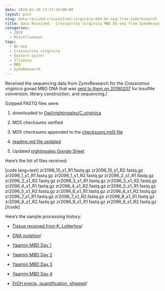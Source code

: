```yaml
---
date: 2018-03-29 17:57:42+00:00
layout: post
slug: data-recived-crassostrea-virginica-mbd-bs-seq-from-zymoresearch
title: Data Received - Crassostrea virginica MBD BS-seq from ZymoResearch
categories:
  - 2018
  - Miscellaneous
tags:
  - BS-seq
  - Crassostrea virginica
  - Eastern oyster
  - Illumina
  - MBD
  - ZymoResearch
---
```


Received the sequencing data from ZymoResearch for the <em>Crassostrea virginica</em> gonad MBD DNA that was [sent to them on 20180207](https://robertslab.github.io/sams-notebook/posts/2018/2018-02-07-ethanol-precipitation-dna-quantification-c-virginica-mbd-dna-from-yaamini.html) for bisulfite conversion, library construction, and sequencing./

Gzipped FASTQ files were:





  1. downloaded to [Owl/nightingales/C_virginica](https://owl.fish.washington.edu/nightingales/C_virginica)


  2. MD5 checksums verified


  3. MD5 checksums appended to the [checksums.md5 file](https://owl.fish.washington.edu/nightingales/C_virginica/checksums.md5)


  4. [readme.md file updated](https://owl.fish.washington.edu/nightingales/C_virginica/readme.md)


  5. Updated [nightingales Google Sheet](https://docs.google.com/spreadsheets/d/1_XqIOPVHSBVGscnjzDSWUeRL7HUHXfaHxVzec-I-8Xk/edit?usp=sharing)



Here's the list of files received:

[code lang=text]
zr2096_10_s1_R1.fastq.gz
zr2096_10_s1_R2.fastq.gz
zr2096_1_s1_R1.fastq.gz
zr2096_1_s1_R2.fastq.gz
zr2096_2_s1_R1.fastq.gz
zr2096_2_s1_R2.fastq.gz
zr2096_3_s1_R1.fastq.gz
zr2096_3_s1_R2.fastq.gz
zr2096_4_s1_R1.fastq.gz
zr2096_4_s1_R2.fastq.gz
zr2096_5_s1_R1.fastq.gz
zr2096_5_s1_R2.fastq.gz
zr2096_6_s1_R1.fastq.gz
zr2096_6_s1_R2.fastq.gz
zr2096_7_s1_R1.fastq.gz
zr2096_7_s1_R2.fastq.gz
zr2096_8_s1_R1.fastq.gz
zr2096_8_s1_R2.fastq.gz
zr2096_9_s1_R1.fastq.gz
zr2096_9_s1_R2.fastq.gz
[/code]

Here's the sample processing history:



  * [Tissue received from K. Lotterhos](https://robertslab.github.io/sams-notebook/posts/2017/2017-10-03-samples-received-c-virginica-gonad-tissue-from-katie-lotterhos.html)/


  * [DNA isolation](https://robertslab.github.io/sams-notebook/posts/2017/2017-11-14-dna-isolation-quantification-c-virginica-gonad-gdna.html)/


  * [Yaamini MBD Day 1](https://yaaminiv.github.io/Virginica-MBDSeq/)


  * [Yaamini MBD Day 2](https://yaaminiv.github.io/Virginica-MBDSeq-Day2/)


  * [Yaamini MBD Day 3](https://yaaminiv.github.io/Virginica-MBDSeq-Day3/)


  * [Yaamini MBD Day 4](https://yaaminiv.github.io/Virginica-MBDSeq-Day4/)


  * [EtOH precip, quantification, shipped](https://robertslab.github.io/sams-notebook/posts/2018/2018-02-07-ethanol-precipitation-dna-quantification-c-virginica-mbd-dna-from-yaamini.html)/


